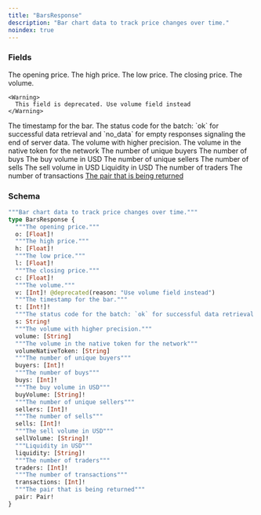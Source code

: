 ```yaml
---
title: "BarsResponse"
description: "Bar chart data to track price changes over time."
noindex: true
---
```


### Fields

<ResponseField name="o" type="[Float]!" required>
  The opening price.
</ResponseField>

<ResponseField name="h" type="[Float]!" required>
  The high price.
</ResponseField>

<ResponseField name="l" type="[Float]!" required>
  The low price.
</ResponseField>

<ResponseField name="c" type="[Float]!" required>
  The closing price.
</ResponseField>

<ResponseField name="v" type="[Int]!" required>
  The volume.
    
    <Warning>
      This field is deprecated. Use volume field instead
    </Warning>
</ResponseField>

<ResponseField name="t" type="[Int!]!" required>
  The timestamp for the bar.
</ResponseField>

<ResponseField name="s" type="String!" required>
  The status code for the batch: `ok` for successful data retrieval and `no_data` for empty responses signaling the end of server data.
</ResponseField>

<ResponseField name="volume" type="[String]">
  The volume with higher precision.
</ResponseField>

<ResponseField name="volumeNativeToken" type="[String]">
  The volume in the native token for the network
</ResponseField>

<ResponseField name="buyers" type="[Int]!" required>
  The number of unique buyers
</ResponseField>

<ResponseField name="buys" type="[Int]!" required>
  The number of buys
</ResponseField>

<ResponseField name="buyVolume" type="[String]!" required>
  The buy volume in USD
</ResponseField>

<ResponseField name="sellers" type="[Int]!" required>
  The number of unique sellers
</ResponseField>

<ResponseField name="sells" type="[Int]!" required>
  The number of sells
</ResponseField>

<ResponseField name="sellVolume" type="[String]!" required>
  The sell volume in USD
</ResponseField>

<ResponseField name="liquidity" type="[String]!" required>
  Liquidity in USD
</ResponseField>

<ResponseField name="traders" type="[Int]!" required>
  The number of traders
</ResponseField>

<ResponseField name="transactions" type="[Int]!" required>
  The number of transactions
</ResponseField>

<a href="/api-reference/types/pair">
  <ResponseField name="pair" type="Pair!" required>
    The pair that is being returned
  </ResponseField>
</a>

### Schema


```graphql 
"""Bar chart data to track price changes over time."""
type BarsResponse {
  """The opening price."""
  o: [Float]!
  """The high price."""
  h: [Float]!
  """The low price."""
  l: [Float]!
  """The closing price."""
  c: [Float]!
  """The volume."""
  v: [Int]! @deprecated(reason: "Use volume field instead")
  """The timestamp for the bar."""
  t: [Int!]!
  """The status code for the batch: `ok` for successful data retrieval and `no_data` for empty responses signaling the end of server data."""
  s: String!
  """The volume with higher precision."""
  volume: [String]
  """The volume in the native token for the network"""
  volumeNativeToken: [String]
  """The number of unique buyers"""
  buyers: [Int]!
  """The number of buys"""
  buys: [Int]!
  """The buy volume in USD"""
  buyVolume: [String]!
  """The number of unique sellers"""
  sellers: [Int]!
  """The number of sells"""
  sells: [Int]!
  """The sell volume in USD"""
  sellVolume: [String]!
  """Liquidity in USD"""
  liquidity: [String]!
  """The number of traders"""
  traders: [Int]!
  """The number of transactions"""
  transactions: [Int]!
  """The pair that is being returned"""
  pair: Pair!
}
```
